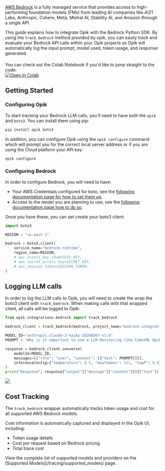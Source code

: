[AWS Bedrock](https://aws.amazon.com/bedrock/) is a fully managed service that provides access to high-performing foundation models (FMs) from leading AI companies like AI21 Labs, Anthropic, Cohere, Meta, Mistral AI, Stability AI, and Amazon through a single API.

This guide explains how to integrate Opik with the Bedrock Python SDK. By using the `track_bedrock` method provided by opik, you can easily track and evaluate your Bedrock API calls within your Opik projects as Opik will automatically log the input prompt, model used, token usage, and response generated.

<div style="display: flex; align-items: center; flex-wrap: wrap; margin: 20px 0;">
  <span style="margin-right: 10px;">
    You can check out the Colab Notebook if you'd like to jump straight to the code:
  </span>
  <a
    className="no-external-icon"
    href="https://colab.research.google.com/github/comet-ml/opik/blob/main/apps/opik-documentation/documentation/docs/cookbook/bedrock.ipynb"
    target="_blank"
    rel="noopener noreferrer"
  >
    <img
      src="https://colab.research.google.com/assets/colab-badge.svg"
      alt="Open In Colab"
      style="vertical-align: middle;"
    />
  </a>
</div>

## Getting Started

### Configuring Opik

To start tracking your Bedrock LLM calls, you'll need to have both the `opik` and `boto3`. You can install them using pip:

```bash
pip install opik boto3
```

In addition, you can configure Opik using the `opik configure` command which will prompt you for the correct local server address or if you are using the Cloud platform your API key:

```bash
opik configure
```

### Configuring Bedrock

In order to configure Bedrock, you will need to have:

- Your AWS Credentials configured for boto, see the [following documentation page for how to set them up](https://boto3.amazonaws.com/v1/documentation/api/latest/guide/credentials.html).
- Access to the model you are planning to use, see the [following documentation page how to do so](https://docs.aws.amazon.com/bedrock/latest/userguide/model-access-modify.html).

Once you have these, you can set create your boto3 client:

```python
import boto3

REGION = "us-east-1"

bedrock = boto3.client(
    service_name="bedrock-runtime",
    region_name=REGION,
    # aws_access_key_id=ACCESS_KEY,
    # aws_secret_access_key=SECRET_KEY,
    # aws_session_token=SESSION_TOKEN,
)
```

## Logging LLM calls

In order to log the LLM calls to Opik, you will need to create the wrap the boto3 client with `track_bedrock`. When making calls with that wrapped client, all calls will be logged to Opik:

```python
from opik.integrations.bedrock import track_bedrock

bedrock_client = track_bedrock(bedrock, project_name="bedrock-integration-demo")

MODEL_ID="anthropic.claude-3-haiku-20240307-v1:0"
PROMPT = "Why is it important to use a LLM Monitoring like CometML Opik tool that allows you to log traces and spans when working with LLM Models hosted on AWS Bedrock?"

response = bedrock_client.converse(
    modelId=MODEL_ID,
    messages=[{"role": "user", "content": [{"text": PROMPT}]}],
    inferenceConfig={"temperature": 0.5, "maxTokens": 512, "topP": 0.9},
)
print("Response", response["output"]["message"]["content"][0]["text"])
```

<Frame>
  <img src="/img/cookbook/bedrock_trace_cookbook.png" />
</Frame>

## Cost Tracking

The `track_bedrock` wrapper automatically tracks token usage and cost for all supported AWS Bedrock models.

Cost information is automatically captured and displayed in the Opik UI, including:
- Token usage details
- Cost per request based on Bedrock pricing
- Total trace cost

<Tip>
  View the complete list of supported models and providers on the [Supported Models](/tracing/supported_models) page.
</Tip>
